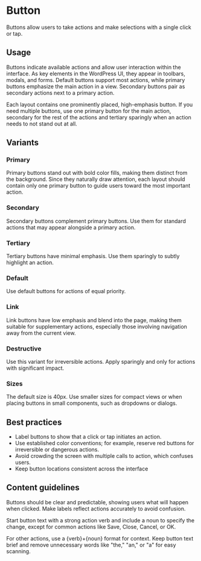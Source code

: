
<Meta title="Components/Actions/Button/Best Practices" />

# Button
Buttons allow users to take actions and make selections with a single click or tap.

<FigmaEmbed url="https://www.figma.com/design/bqXWkWdGPMXLM9Z4GiMOgo/Storybook-documentation-Figma-assets?node-id=5-280&node-type=frame&t=WECNdZ3HTp5PEQh7-11" title="kitchen-sink-button" height="400" />


## Usage
Buttons indicate available actions and allow user interaction within the interface. As key elements in the WordPress UI, they appear in toolbars, modals, and forms. Default buttons support most actions, while primary buttons emphasize the main action in a view. Secondary buttons pair as secondary actions next to a primary action. 

Each layout contains one prominently placed, high-emphasis button. If you need multiple buttons, use one primary button for the main action, secondary for the rest of the actions and tertiary sparingly when an action needs to not stand out at all.

## Variants

### Primary
Primary buttons stand out with bold color fills, making them distinct from the background. Since they naturally draw attention, each layout should contain only one primary button to guide users toward the most important action.

<FigmaEmbed url="https://www.figma.com/design/bqXWkWdGPMXLM9Z4GiMOgo/Storybook-documentation-Figma-assets?node-id=5-640&node-type=frame&t=WECNdZ3HTp5PEQh7-11" title="primary" height="400" />

### Secondary
Secondary buttons complement primary buttons. Use them for standard actions that may appear alongside a primary action.

<FigmaEmbed url="https://www.figma.com/design/bqXWkWdGPMXLM9Z4GiMOgo/Storybook-documentation-Figma-assets?node-id=5-808&node-type=frame&t=WECNdZ3HTp5PEQh7-11" title="secondary" height="400" />

### Tertiary
Tertiary buttons have minimal emphasis. Use them sparingly to subtly highlight an action.

<FigmaEmbed url="https://www.figma.com/design/bqXWkWdGPMXLM9Z4GiMOgo/Storybook-documentation-Figma-assets?node-id=5-874&node-type=frame&t=GyBPbt0M3YpPTcBJ-11" title="tertiary" height="400" />

### Default
Use default buttons for actions of equal priority.

<FigmaEmbed url="https://www.figma.com/design/bqXWkWdGPMXLM9Z4GiMOgo/Storybook-documentation-Figma-assets?node-id=5-940&node-type=frame&t=GyBPbt0M3YpPTcBJ-11" title="default" height="400" />

### Link
Link buttons have low emphasis and blend into the page, making them suitable for supplementary actions, especially those involving navigation away from the current view.

<FigmaEmbed url="https://www.figma.com/design/bqXWkWdGPMXLM9Z4GiMOgo/Storybook-documentation-Figma-assets?node-id=5-1006&node-type=frame&t=GyBPbt0M3YpPTcBJ-11" title="link" height="400" />

### Destructive
Use this variant for irreversible actions. Apply sparingly and only for actions with significant impact.

<FigmaEmbed url="https://www.figma.com/design/bqXWkWdGPMXLM9Z4GiMOgo/Storybook-documentation-Figma-assets?node-id=5-1069&node-type=frame&t=GyBPbt0M3YpPTcBJ-11" title="destructive" height="400" />

### Sizes
The default size is 40px. Use smaller sizes for compact views or when placing buttons in small components, such as dropdowns or dialogs.

## Best practices

- Label buttons to show that a click or tap initiates an action.
- Use established color conventions; for example, reserve red buttons for irreversible or dangerous actions.
- Avoid crowding the screen with multiple calls to action, which confuses users.
- Keep button locations consistent across the interface

## Content guidelines

Buttons should be clear and predictable, showing users what will happen when clicked. Make labels reflect actions accurately to avoid confusion. 

Start button text with a strong action verb and include a noun to specify the change, except for common actions like Save, Close, Cancel, or OK. 

For other actions, use a {verb}+{noun} format for context. Keep button text brief and remove unnecessary words like "the," "an," or "a" for easy scanning.

<FigmaEmbed url="https://www.figma.com/board/0ZfHa37xxWoMqy7McezUNX/WordPress.org-Storybook-Sitemap?node-id=126-3728&t=p2yCPmXnDfJ4wFnK-4" title="A sample embed" height="300" />
